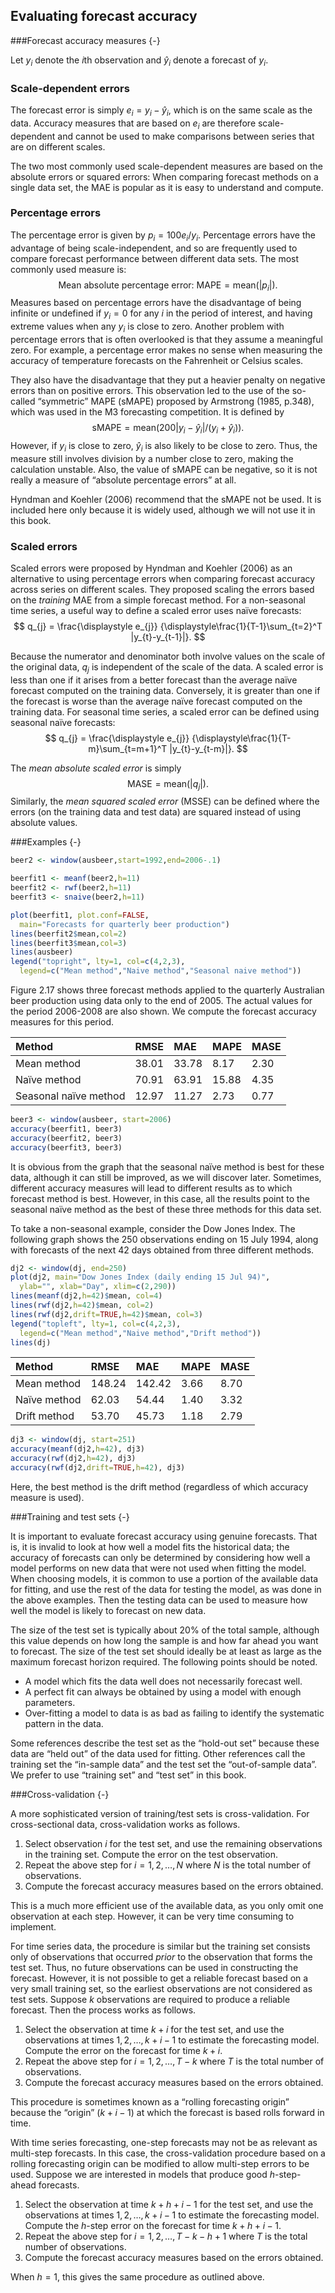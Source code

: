 ## Evaluating forecast accuracy

###Forecast accuracy measures {-}

Let $y_{i}$ denote the $i$th observation and $\hat{y}_{i}$ denote a forecast of $y_{i}$.

### Scale-dependent errors {-}

The forecast error is simply $e_{i}=y_{i}-\hat{y}_{i}$, which is on the same scale as the data. Accuracy measures that are based on $e_{i}$ are therefore scale-dependent and cannot be used to make comparisons between series that are on different scales.

The two most commonly used scale-dependent measures are based on the absolute errors or squared errors:
\begin{align*}
  \text{Mean absolute error: MAE} & = \text{mean}(|e_{i}|),\\
  \text{Root mean squared error: RMSE} & = \sqrt{\text{mean}(e_{i}^2)}.
\end{align*}
When comparing forecast methods on a single data set, the MAE is popular as it is easy to understand and compute.

### Percentage errors {-}

The percentage error is given by $p_{i} = 100 e_{i}/y_{i}$. Percentage errors have the advantage of being scale-independent, and so are frequently used to compare forecast performance between different data sets. The most commonly used measure is:
$$
  \text{Mean absolute percentage error: MAPE} = \text{mean}(|p_{i}|).
$$
Measures based on percentage errors have the disadvantage of being infinite or undefined if $y_{i}=0$ for any $i$ in the period of interest, and having extreme values when any $y_{i}$ is close to zero. Another problem with percentage errors that is often overlooked is that they assume a meaningful zero. For example, a percentage error makes no sense when measuring the accuracy of temperature forecasts on the Fahrenheit or Celsius scales.

They also have the disadvantage that they put a heavier penalty on negative errors than on positive errors. This observation led to the use of the so-called "symmetric" MAPE (sMAPE) proposed by Armstrong (1985, p.348), which was used in the M3 forecasting competition. It is defined by
$$ 
  \text{sMAPE} = \text{mean}\left(200|y_{i} - \hat{y}_{i}|/(y_{i}+\hat{y}_{i})\right). 
$$
However, if $y_{i}$ is close to zero, $\hat{y}_{i}$ is also likely to be close to zero. Thus, the measure still involves division by a number close to zero, making the calculation unstable. Also, the value of sMAPE can be negative, so it is not really a measure of "absolute percentage errors" at all.

Hyndman and Koehler (2006) recommend that the sMAPE not be used. It is included here only because it is widely used, although we will not use it in this book.

### Scaled errors {-}

Scaled errors were proposed by Hyndman and Koehler (2006) as an alternative to using percentage errors when comparing forecast accuracy across series on different scales. They proposed scaling the errors based on the *training* MAE from a simple forecast method. For a non-seasonal time series, a useful way to define a scaled error uses naïve forecasts:
$$
  q_{j} = \frac{\displaystyle e_{j}}
    {\displaystyle\frac{1}{T-1}\sum_{t=2}^T |y_{t}-y_{t-1}|}.
$$

Because the numerator and denominator both involve values on the scale of the original data, $q_{j}$ is independent of the scale of the data. A scaled error is less than one if it arises from a better forecast than the average naïve forecast computed on the training data. Conversely, it is greater than one if the forecast is worse than the average naïve forecast computed on the training data. For seasonal time series, a scaled error can be defined using seasonal naïve forecasts: 
$$ 
  q_{j} = \frac{\displaystyle e_{j}}
    {\displaystyle\frac{1}{T-m}\sum_{t=m+1}^T |y_{t}-y_{t-m}|}. 
$$

The *mean absolute scaled error* is simply
$$
  \text{MASE} = \text{mean}(|q_{j}|).
$$
Similarly, the *mean squared scaled error* (MSSE) can be defined where the errors (on the training data and test data) are squared instead of using absolute values.

###Examples {-}

```r
beer2 <- window(ausbeer,start=1992,end=2006-.1)

beerfit1 <- meanf(beer2,h=11)
beerfit2 <- rwf(beer2,h=11)
beerfit3 <- snaive(beer2,h=11)

plot(beerfit1, plot.conf=FALSE,
  main="Forecasts for quarterly beer production")
lines(beerfit2$mean,col=2)
lines(beerfit3$mean,col=3)
lines(ausbeer)
legend("topright", lty=1, col=c(4,2,3),
  legend=c("Mean method","Naive method","Seasonal naive method"))
```


Figure 2.17 shows three forecast methods applied to the quarterly Australian beer production using data only to the end of 2005. The actual values for the period 2006-2008 are also shown. We compute the forecast accuracy measures for this period.

| Method                | RMSE  | MAE   | MAPE  | MASE |
| :-----                | :---  | :--   | :---  | :--- |
| Mean method           | 38.01 | 33.78 | 8.17  | 2.30 |
| Naïve method          | 70.91 | 63.91 | 15.88 | 4.35 |
| Seasonal naïve method | 12.97 | 11.27 | 2.73  | 0.77 |

```r
beer3 <- window(ausbeer, start=2006)
accuracy(beerfit1, beer3)
accuracy(beerfit2, beer3)
accuracy(beerfit3, beer3)
```

It is obvious from the graph that the seasonal naïve method is best for these data, although it can still be improved, as we will discover later. Sometimes, different accuracy measures will lead to different results as to which forecast method is best. However, in this case, all the results point to the seasonal naïve method as the best of these three methods for this data set.

To take a non-seasonal example, consider the Dow Jones Index. The following graph shows the 250 observations ending on 15 July 1994, along with forecasts of the next 42 days obtained from three different methods.

```r
dj2 <- window(dj, end=250)
plot(dj2, main="Dow Jones Index (daily ending 15 Jul 94)",
  ylab="", xlab="Day", xlim=c(2,290))
lines(meanf(dj2,h=42)$mean, col=4)
lines(rwf(dj2,h=42)$mean, col=2)
lines(rwf(dj2,drift=TRUE,h=42)$mean, col=3)
legend("topleft", lty=1, col=c(4,2,3),
  legend=c("Mean method","Naive method","Drift method"))
lines(dj)
```

| Method       | RMSE   | MAE    | MAPE | MASE |
| :-----       | :---   | :--    | :--- | :--- |
| Mean method  | 148.24 | 142.42 | 3.66 | 8.70 |
| Naïve method | 62.03  | 54.44  | 1.40 | 3.32 |
| Drift method | 53.70  | 45.73  | 1.18 | 2.79 |

```r
dj3 <- window(dj, start=251)
accuracy(meanf(dj2,h=42), dj3)
accuracy(rwf(dj2,h=42), dj3)
accuracy(rwf(dj2,drift=TRUE,h=42), dj3)
```

Here, the best method is the drift method (regardless of which accuracy measure is used).

###Training and test sets {-}

It is important to evaluate forecast accuracy using genuine forecasts. That is, it is invalid to look at how well a model fits the historical data; the accuracy of forecasts can only be determined by considering how well a model performs on new data that were not used when fitting the model. When choosing models, it is common to use a portion of the available data for fitting, and use the rest of the data for testing the model, as was done in the above examples. Then the testing data can be used to measure how well the model is likely to forecast on new data.

The size of the test set is typically about 20% of the total sample, although this value depends on how long the sample is and how far ahead you want to forecast. The size of the test set should ideally be at least as large as the maximum forecast horizon required. The following points should be noted.

-   A model which fits the data well does not necessarily forecast well.
-   A perfect fit can always be obtained by using a model with enough parameters.
-   Over-fitting a model to data is as bad as failing to identify the systematic pattern in the data.

Some references describe the test set as the "hold-out set" because these data are "held out" of the data used for fitting. Other references call the training set the "in-sample data" and the test set the "out-of-sample data". We prefer to use "training set" and "test set" in this book.

###Cross-validation {-}

A more sophisticated version of training/test sets is cross-validation. For cross-sectional data, cross-validation works as follows.

1.  Select observation $i$ for the test set, and use the remaining observations in the training set. Compute the error on the test observation.
2.  Repeat the above step for $i=1,2,\dots,N$ where $N$ is the total number of observations.
3.  Compute the forecast accuracy measures based on the errors obtained.

This is a much more efficient use of the available data, as you only omit one observation at each step. However, it can be very time consuming to implement.

For time series data, the procedure is similar but the training set consists only of observations that occurred *prior* to the observation that forms the test set. Thus, no future observations can be used in constructing the forecast. However, it is not possible to get a reliable forecast based on a very small training set, so the earliest observations are not considered as test sets. Suppose $k$ observations are required to produce a reliable forecast. Then the process works as follows.

1.  Select the observation at time $k+i$ for the test set, and use the observations at times $1,2,\dots,k+i-1$ to estimate the forecasting model. Compute the error on the forecast for time $k+i$.
2.  Repeat the above step for $i=1,2,\dots,T-k$ where $T$ is the total number of observations.
3.  Compute the forecast accuracy measures based on the errors obtained.

This procedure is sometimes known as a "rolling forecasting origin" because the "origin" ($k+i-1$) at which the forecast is based rolls forward in time.

With time series forecasting, one-step forecasts may not be as relevant as multi-step forecasts. In this case, the cross-validation procedure based on a rolling forecasting origin can be modified to allow multi-step errors to be used. Suppose we are interested in models that produce good $h$-step-ahead forecasts.

1.  Select the observation at time $k+h+i-1$ for the test set, and use the observations at times $1,2,\dots,k+i-1$ to estimate the forecasting model. Compute the $h$-step error on the forecast for time $k+h+i-1$.
2.  Repeat the above step for $i=1,2,\dots,T-k-h+1$ where $T$ is the total number of observations.
3.  Compute the forecast accuracy measures based on the errors obtained.

When $h=1$, this gives the same procedure as outlined above.
